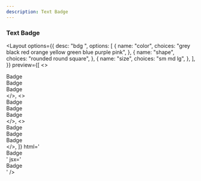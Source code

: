 ```yaml
---
description: Text Badge
---
```



### Text Badge

<Layout
  options={{
    desc: "bdg <color> <shape> <size>",
    options: [
      {
        name: "color",
        choices: "grey black red orange yellow green blue purple pink",
      },
      {
        name: "shape",
        choices: "rounded round square",
      },
      {
        name: "size",
        choices: "sm md lg",
      },
    ],
  }}
  preview={[
    <>
      <div class="bdg rounded sm grey">Badge</div>
      <div class="bdg rounded md black">Badge</div>
      <div class="bdg rounded lg red">Badge</div>
    </>,
    <>
      <div class="bdg round sm orange">Badge</div>
      <div class="bdg round md yellow">Badge</div>
      <div class="bdg round lg green">Badge</div>
    </>,
    <>
      <div class="bdg square sm blue">Badge</div>
      <div class="bdg square md purple">Badge</div>
      <div class="bdg square lg pink">Badge</div>
    </>,
  ]}
  html='<div class="bdg rounded md">Badge</div>'
  jsx='<div className="bdg round md">Badge</div>'
/>
